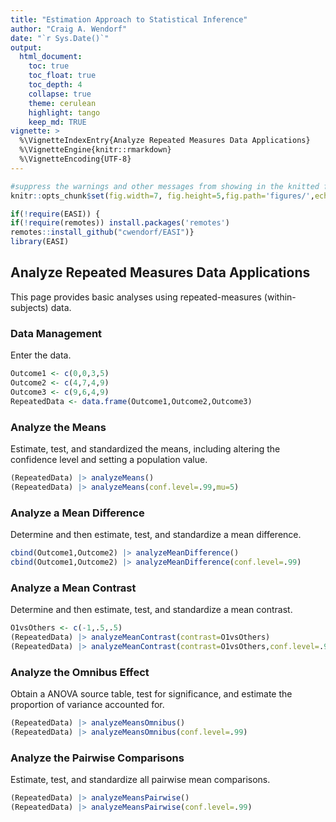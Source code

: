```yaml
---
title: "Estimation Approach to Statistical Inference"
author: "Craig A. Wendorf"
date: "`r Sys.Date()`"
output:
  html_document:
    toc: true
    toc_float: true
    toc_depth: 4
    collapse: true
    theme: cerulean
    highlight: tango
    keep_md: TRUE
vignette: >
  %\VignetteIndexEntry{Analyze Repeated Measures Data Applications}
  %\VignetteEngine{knitr::rmarkdown}
  %\VignetteEncoding{UTF-8}
---
```


```r
#suppress the warnings and other messages from showing in the knitted file.
knitr::opts_chunk$set(fig.width=7, fig.height=5,fig.path='figures/',echo=TRUE,warning=FALSE,message=FALSE)
```

```r
if(!require(EASI)) {
if(!require(remotes)) install.packages('remotes')
remotes::install_github("cwendorf/EASI")}
library(EASI)
```

## Analyze Repeated Measures Data Applications

This page provides basic analyses using repeated-measures (within-subjects) data.

### Data Management

Enter the data.
```r
Outcome1 <- c(0,0,3,5)
Outcome2 <- c(4,7,4,9)
Outcome3 <- c(9,6,4,9)
RepeatedData <- data.frame(Outcome1,Outcome2,Outcome3)
```

### Analyze the Means

Estimate, test, and standardized the means, including altering the confidence level and setting a population value.
```r
(RepeatedData) |> analyzeMeans()
(RepeatedData) |> analyzeMeans(conf.level=.99,mu=5)
```

### Analyze a Mean Difference

Determine and then estimate, test, and standardize a mean difference.
```r
cbind(Outcome1,Outcome2) |> analyzeMeanDifference()
cbind(Outcome1,Outcome2) |> analyzeMeanDifference(conf.level=.99)
```

### Analyze a Mean Contrast

Determine and then estimate, test, and standardize a mean contrast.
```r
O1vsOthers <- c(-1,.5,.5)
(RepeatedData) |> analyzeMeanContrast(contrast=O1vsOthers)
(RepeatedData) |> analyzeMeanContrast(contrast=O1vsOthers,conf.level=.99)
```

### Analyze the Omnibus Effect

Obtain a ANOVA source table, test for significance, and estimate the proportion of variance accounted for.
```r
(RepeatedData) |> analyzeMeansOmnibus()
(RepeatedData) |> analyzeMeansOmnibus(conf.level=.99)
```

### Analyze the Pairwise Comparisons

Estimate, test, and standardize all pairwise mean comparisons.
```r
(RepeatedData) |> analyzeMeansPairwise()
(RepeatedData) |> analyzeMeansPairwise(conf.level=.99)
```
